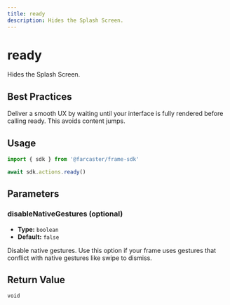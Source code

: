```yaml
---
title: ready
description: Hides the Splash Screen.
---
```


# ready

Hides the Splash Screen.

## Best Practices

Deliver a smooth UX by waiting until your interface is fully rendered before
calling ready. This avoids content jumps.

## Usage

```ts twoslash
import { sdk } from '@farcaster/frame-sdk'

await sdk.actions.ready()
```

## Parameters

### disableNativeGestures (optional)

- **Type:** `boolean`
- **Default:** `false`

Disable native gestures. Use this option if your frame uses gestures
that conflict with native gestures like swipe to dismiss.

## Return Value

`void`

